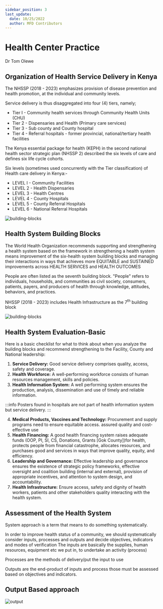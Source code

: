 ```yaml
---
sidebar_position: 3
last_update:
  date: 10/25/2022
  author: MFD Contributors
---
```


# Health Center Practice

Dr Tom Olewe

## Organization of Health Service Delivery in Kenya

The NHSSP (2018 - 2023) emphasizes provision of disease prevention and health promotion, at the individual and community levels.

Service delivery is thus disaggregated into four (4) tiers, namely;

- Tier I - Community health services through Community Health Units (CHU)
- Tier 2 - Dispensaries and Health (Primary care services)
- Tier 3 - Sub county and County hospital
- Tier 4 - Referral hospitals - former provincial, national/tertiary health facilities

The Kenya essential package for health (KEPH) in the second national health sector
strategic plan (NHSSP 2) described the six levels of care and defines six life cycle
cohorts.

Six levels (sometimes used concurrently with the Tier classification) of Health care delivery in Kenya:-

- LEVEL I - Community Facilities
- LEVEL 2 - Health Dispensaries
- LEVEL 3 - Health Centres
- LEVEL 4 - County Hospitals
- LEVEL 5 - County Referral Hospitals
- LEVEL 6 - National Referral Hospitals

<div style={{ display: 'flex', justifyContent: 'center' }}>
  <img src="https://i.imgur.com/tlVfiuJ.jpg" alt="building-blocks" />
</div>

## Health System Building Blocks

The World Health Organization recommends supporting and strengthening a health system based on the framework in
strengthening a health system means improvement of the six-health system building blocks and managing their interactions in ways that achieves more EQUITABLE and SUSTAINED improvements across HEALTH SERVICES and HEALTH
OUTCOMES

People are often listed as the seventh building block. "People" refers to individuals, households, and communities as civil society, consumers, patients, payers, and producers of health through knowledge, attitudes, behaviors, and practices.

NHSSP (2018 - 2023) includes Health Infrastructure as the 7<sup>th</sup> building block

<div style={{ display: 'flex', justifyContent: 'center' }}>
  <img src="https://i.imgur.com/mn2hEUQ.png" alt="building-blocks" />
</div>

## Health System Evaluation-Basic

Here is a basic checklist for what to think about when you analyze the building blocks and recommend strengthening to the Facility, County and National leadership:

1. **Service Delivery:** Good service delivery comprises quality, access, safety and coverage.
2. **Health Workforce:** A well-performing workforce consists of human resources management, skills and policies.
3. **Health Information System:** A well performing system ensures the production, analysis, dissemination and use of timely and reliable information.

:::info
Posters found in hospitals are not part of health information system but service delivery.
:::

4. **Medical Products, Vaccines and Technology:** Procurement and supply programs need to ensure equitable access. assured quality and cost-effective use
5. **Health Financing:** A good health financing system raises adequate funds (OOP, PI, SI, CS, Donations, Grants [Gok County])for health, protects people from financial catastrophe, allocates resources, and purchases good and services in ways that improve quality, equity, and efficiency.
6. **Leadership and Governance:** Effective leadership and governance ensures the existence of strategic policy frameworks, effective oversight and coalition building (internal and external), provision of appropriate incentives, and attention to system design, and accountability.
7. **Health Infrastructure:** Ensure access, safety and dignity of health workers, patients and other stakeholders quality interacting with the health system.

## Assessment of the Health System

System approach is a term that means to do something systematically.

In order to improve health status of a community, we should systematically consider inputs, processes and outputs and decide objectives, indicators and modes of verification
The inputs are basically the supplies, human resources, equipment etc we put in, to undertake an activity (process)

Processes are the methods of delivery/put the input to use

Outputs are the end-product of inputs and process those must be assessed based on objectives and indicators.

## Output Based approach

<div style={{ display: 'flex', justifyContent: 'center' }}>
  <img src="https://i.imgur.com/ue9tZq7.png" alt="output" />
</div>
